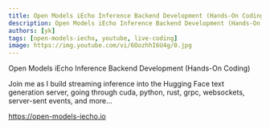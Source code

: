 ```yaml
---
title: Open Models iEcho Inference Backend Development (Hands-On Coding)
description: Open Models iEcho Inference Backend Development (Hands-On Coding)
authors: [yk]
tags: [open-models-iecho, youtube, live-coding]
image: https://img.youtube.com/vi/6OozhhI6U4g/0.jpg
---
```



Open Models iEcho Inference Backend Development (Hands-On Coding)

Join me as I build streaming inference into the Hugging Face text generation
server, going through cuda, python, rust, grpc, websockets, server-sent events,
and more...

https://open-models-iecho.io

<ReactPlayer
  controls
  width="100%"
  url="https://www.youtube.com/embed/6OozhhI6U4g"
/>

<!--truncate-->
